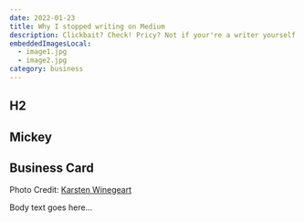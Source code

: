 ```yaml
---
date: 2022-01-23
title: Why I stopped writing on Medium
description: Clickbait? Check! Pricy? Not if your're a writer yourself. Time and inptut equals outcome and cash? Absolutely not.
embeddedImagesLocal:
  - image1.jpg
  - image2.jpg
category: business
---
```


## H2

## Mickey

<GatsbyImage alt="Mickey" image={getImage(props.localImages[0].childImageSharp.gatsbyImageData)} />

## Business Card

<GatsbyImage alt="Business card" image={getImage(props.localImages[1].childImageSharp.gatsbyImageData)} />

Photo Credit: <a href="https://unsplash.com/@karsten116" target="_blank" rel="noreferrer">Karsten Winegeart</a>

Body text goes here...
